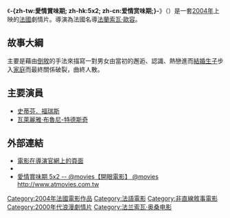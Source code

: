 {{noteTA
|T=zh-tw:愛情賞味期; zh-hk:5x2; zh-cn:爱情赏味期;
|G1=Show
|1=zh-tw:愛情賞味期=>zh-hk:5x2;}}
{{Infobox film
|  name     = 愛情賞味期
| original_name = ''5x2''
|  image          = 5x2 movie.jpg 
|  caption  = 法版電影海報
|  writer         = 法蘭索瓦·歐容<br />[[Emmanuèle_Bernheim|Emmanuèle Bernheim]] 
|  starring       = [[瓦萊麗雅·布魯尼-特德斯奇|瓦萊麗雅·布魯尼-特德斯奇]]<br />{{link-en|史蒂芬．福瑞斯|Stéphane Freiss}} 
|  director       = [[法蘭索瓦·歐容|法蘭索瓦·歐容]] 
|  producer       = [[Olivier_Delbosc|Olivier Delbosc]]<br />[[Marc_Missonnier|Marc Missonnier]] 
|  distributor    = [[ThinkFilm|ThinkFilm]]（美國）
|  released   = {{film date|2004|9|1}}
|  runtime        = 90分鐘 
|  country = {{FilmFrance}} 
|  language = [[法語|法語]]
|  budget         =}}
《'''-{zh-tw:愛情賞味期; zh-hk:5x2; zh-cn:爱情赏味期;}-'''》（{{lang-fr|'''''5x2'''''}}）是一套[[2004年電影|2004年]]上映的[[法國電影|法國]]劇情片。導演為法國名導[[法蘭索瓦·歐容|法蘭索瓦·歐容]]。

== 故事大綱 ==
主要是藉由[[倒敘|倒敘]]的手法來描寫一對男女由當初的邂逅、認識、熱戀進而[[結婚|結婚]][[生子|生子]]步入[[家庭|家庭]]而最終關係破裂，曲終人散。

== 主要演員 ==
* [[史蒂芬．福瑞斯|史蒂芬．福瑞斯]]
* [[瓦萊麗雅·布魯尼-特德斯奇|瓦萊麗雅·布魯尼-特德斯奇]]

== 外部連結 ==
* [https://web.archive.org/web/20100818095607/http://www.francois-ozon.com/en/filmo-5x2-five-times-two 電影在導演官網上的頁面]
* {{imdb title|id=0354356|title=愛情賞味期}}
* [http://app.atmovies.com.tw/movie/movie.cfm?action=filmdata&film_id=fffr50354356 愛情賞味期 5x2 -- @movies【開眼電影】 @movies http://www.atmovies.com.tw] {{Wayback|url=http://app.atmovies.com.tw/movie/movie.cfm?action=filmdata&film_id=fffr50354356 |date=20070927192515 }}

{{French film-stub}}

{{DEFAULTSORT:5x2}}
[[Category:2004年法國電影作品|Category:2004年法國電影作品]]
[[Category:法語電影|Category:法語電影]]
[[Category:非直線敘事電影|Category:非直線敘事電影]]
[[Category:2000年代浪漫劇情片|Category:2000年代浪漫劇情片]]
[[Category:法兰索瓦·奥桑电影|Category:法兰索瓦·奥桑电影]]